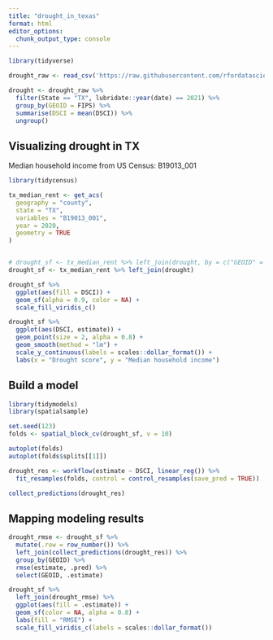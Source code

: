 ```yaml
---
title: "drought_in_texas"
format: html
editor_options: 
  chunk_output_type: console
---
```


```r
library(tidyverse)

drought_raw <- read_csv('https://raw.githubusercontent.com/rfordatascience/tidytuesday/master/data/2022/2022-06-14/drought-fips.csv')

drought <- drought_raw %>% 
  filter(State == "TX", lubridate::year(date) == 2021) %>% 
  group_by(GEOID = FIPS) %>% 
  summarise(DSCI = mean(DSCI)) %>% 
  ungroup()
```
## Visualizing drought in TX
Median household income from US Census: B19013_001
```r
library(tidycensus)

tx_median_rent <- get_acs(
  geography = "county",
  state = "TX",
  variables = "B19013_001",
  year = 2020,
  geometry = TRUE
)


# drought_sf <- tx_median_rent %>% left_join(drought, by = c("GEOID" = "FIPS"))
drought_sf <- tx_median_rent %>% left_join(drought)
```

```r
drought_sf %>% 
  ggplot(aes(fill = DSCI)) +
  geom_sf(alpha = 0.9, color = NA) +
  scale_fill_viridis_c()
```

```r
drought_sf %>% 
  ggplot(aes(DSCI, estimate)) +
  geom_point(size = 2, alpha = 0.8) +
  geom_smooth(method = "lm") +
  scale_y_continuous(labels = scales::dollar_format()) +
  labs(x = "Drought score", y = "Median household income")
```
## Build a model
```r
library(tidymodels)
library(spatialsample)

set.seed(123)
folds <- spatial_block_cv(drought_sf, v = 10)
```

```r
autoplot(folds)
autoplot(folds$splits[[1]])
```

```r
drought_res <- workflow(estimate ~ DSCI, linear_reg()) %>% 
  fit_resamples(folds, control = control_resamples(save_pred = TRUE))
```

```r
collect_predictions(drought_res)
```
## Mapping modeling results
```r
drought_rmse <- drought_sf %>% 
  mutate(.row = row_number()) %>% 
  left_join(collect_predictions(drought_res)) %>% 
  group_by(GEOID) %>% 
  rmse(estimate, .pred) %>% 
  select(GEOID, .estimate)
```

```r
drought_sf %>%
  left_join(drought_rmse) %>% 
  ggplot(aes(fill = .estimate)) +
  geom_sf(color = NA, alpha = 0.8) +
  labs(fill = "RMSE") +
  scale_fill_viridis_c(labels = scales::dollar_format())
```

